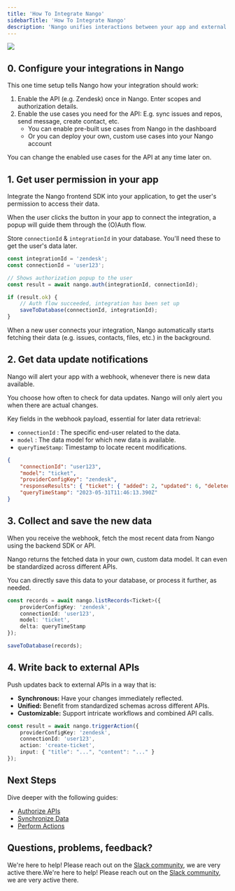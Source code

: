 ```yaml
---
title: 'How To Integrate Nango'
sidebarTitle: 'How To Integrate Nango'
description: 'Nango unifies interactions between your app and external APIs.'
---
```


<Frame caption="The steps to integrate Nango.">
  <img src="/images/nango-data-flow.png" />
</Frame>

## 0. Configure your integrations in Nango

This one time setup tells Nango how your integration should work:

1. Enable the API (e.g. Zendesk) once in Nango. Enter scopes and authorization details.
2. Enable the use cases you need for the API: E.g. sync issues and repos, send message, create contact, etc.
    - You can enable pre-built use cases from Nango in the dashboard
    - Or you can deploy your own, custom use cases into your Nango account

You can change the enabled use cases for the API at any time later on.

## 1. Get user permission in your app

Integrate the Nango frontend SDK into your application, to get the user's permission to access their data.

When the user clicks the button in your app to connect the integration, a popup will guide them through the (O)Auth flow.

Store `connectionId` & `integrationId` in your database. You'll need these to get the user's data later.

```ts Frontend: Trigger the OAuth flow.
const integrationId = 'zendesk';
const connectionId = 'user123';

// Shows authorization popup to the user
const result = await nango.auth(integrationId, connectionId); 

if (result.ok) {
    // Auth flow succeeded, integration has been set up
    saveToDatabase(connectionId, integrationId);
}
```

<Tip>
When a new user connects your integration, Nango automatically starts fetching their data (e.g. issues, contacts, files, etc.) in the background.
</Tip>

## 2. Get data update notifications

Nango will alert your app with a webhook, whenever there is new data available.

You choose how often to check for data updates. Nango will only alert you when there are actual changes.

Key fields in the webhook payload, essential for later data retrieval:

- `connectionId` : The specific end-user related to the data.
- `model` : The data model for which new data is available.
- `queryTimeStamp`: Timestamp to locate recent modifications.

```json Backend: Receive this webhook payload.
{
    "connectionId": "user123",
    "model": "ticket",
    "providerConfigKey": "zendesk",
    "responseResults": { "ticket": { "added": 2, "updated": 6, "deleted": 0 } },
    "queryTimeStamp": "2023-05-31T11:46:13.390Z"
}
```

## 3. Collect and save the new data

When you receive the webhook, fetch the most recent data from Nango using the backend SDK or API.

Nango returns the fetched data in your own, custom data model. It can even be standardized across different APIs.

You can directly save this data to your database, or process it further, as needed.

```ts Backend: Fetch & save new records.
const records = await nango.listRecords<Ticket>({
    providerConfigKey: 'zendesk',
    connectionId: 'user123',
    model: 'ticket',
    delta: queryTimeStamp
});

saveToDatabase(records);
```

## 4. Write back to external APIs

Push updates back to external APIs in a way that is:

- **Synchronous:** Have your changes immediately reflected.
- **Unified:** Benefit from standardized schemas across different APIs.
- **Customizable:** Support intricate workflows and combined API calls.

```ts Backend: Write back to external APIs.
const result = await nango.triggerAction({
    providerConfigKey: 'zendesk',
    connectionId: 'user123',
    action: 'create-ticket',
    input: { "title": "...", "content": "..." }
});
```

## Next Steps

Dive deeper with the following guides: 
- [Authorize APIs](/guides/oauth)
- [Synchronize Data](/guides/sync)
- [Perform Actions](/guides/action)

## Questions, problems, feedback?

We're here to help! Please reach out on the [Slack community](https://nango.dev/slack), we are very active there.We're here to help! Please reach out on the [Slack community](https://nango.dev/slack), we are very active there.
